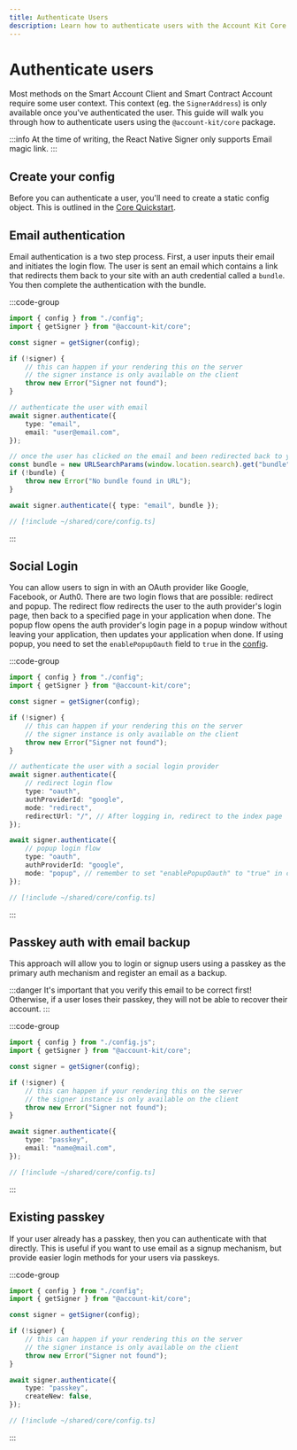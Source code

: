 ```yaml
---
title: Authenticate Users
description: Learn how to authenticate users with the Account Kit Core package
---
```


# Authenticate users

Most methods on the Smart Account Client and Smart Contract Account require some user context. This context (eg. the `SignerAddress`) is only available once you've authenticated the user. This guide will walk you through how to authenticate users using the `@account-kit/core` package.

:::info
At the time of writing, the React Native Signer only supports Email magic link.
:::

## Create your config

Before you can authenticate a user, you'll need to create a static config object. This is outlined in the [Core Quickstart](/core/quickstart).

## Email authentication

Email authentication is a two step process. First, a user inputs their email and initiates the login flow. The user is sent an email which contains a link that redirects them back to your site with an auth credential called a `bundle`. You then complete the authentication with the bundle.

:::code-group

```ts twoslash [example.ts]
import { config } from "./config";
import { getSigner } from "@account-kit/core";

const signer = getSigner(config);

if (!signer) {
	// this can happen if your rendering this on the server
	// the signer instance is only available on the client
	throw new Error("Signer not found");
}

// authenticate the user with email
await signer.authenticate({
	type: "email",
	email: "user@email.com",
});

// once the user has clicked on the email and been redirected back to your site
const bundle = new URLSearchParams(window.location.search).get("bundle");
if (!bundle) {
	throw new Error("No bundle found in URL");
}

await signer.authenticate({ type: "email", bundle });
```

```ts twoslash [config.ts] filename="config.ts"
// [!include ~/shared/core/config.ts]
```

:::

## Social Login

You can allow users to sign in with an OAuth provider like Google, Facebook, or Auth0. There are two login flows that are possible: redirect and popup. The redirect flow redirects the user to the auth provider's login page, then back to a specified page in your application when done. The popup flow opens the auth provider's login page in a popup window without leaving your application, then updates your application when done. If using popup, you need to set the `enablePopupOauth` field to `true` in the [config](/react/quickstart).

:::code-group

```ts twoslash [example.ts]
import { config } from "./config";
import { getSigner } from "@account-kit/core";

const signer = getSigner(config);

if (!signer) {
	// this can happen if your rendering this on the server
	// the signer instance is only available on the client
	throw new Error("Signer not found");
}

// authenticate the user with a social login provider
await signer.authenticate({
	// redirect login flow
	type: "oauth",
	authProviderId: "google",
	mode: "redirect",
	redirectUrl: "/", // After logging in, redirect to the index page
});

await signer.authenticate({
	// popup login flow
	type: "oauth",
	authProviderId: "google",
	mode: "popup", // remember to set "enablePopupOauth" to "true" in config.ts to enable
});
```

```ts twoslash [config.ts] filename="config.ts"
// [!include ~/shared/core/config.ts]
```

:::

## Passkey auth with email backup

This approach will allow you to login or signup users using a passkey as the primary auth mechanism and register an email as a backup.

:::danger
It's important that you verify this email to be correct first! Otherwise, if a user loses their passkey, they will not be able to recover their account.
:::

:::code-group

```ts twoslash [example.ts]
import { config } from "./config.js";
import { getSigner } from "@account-kit/core";

const signer = getSigner(config);

if (!signer) {
	// this can happen if your rendering this on the server
	// the signer instance is only available on the client
	throw new Error("Signer not found");
}

await signer.authenticate({
	type: "passkey",
	email: "name@mail.com",
});
```

```ts twoslash [config.ts] filename="config.ts"
// [!include ~/shared/core/config.ts]
```

:::

## Existing passkey

If your user already has a passkey, then you can authenticate with that directly. This is useful if you want to use email as a signup mechanism, but provide easier login methods for your users via passkeys.

:::code-group

```ts twoslash [example.ts]
import { config } from "./config";
import { getSigner } from "@account-kit/core";

const signer = getSigner(config);

if (!signer) {
	// this can happen if your rendering this on the server
	// the signer instance is only available on the client
	throw new Error("Signer not found");
}

await signer.authenticate({
	type: "passkey",
	createNew: false,
});
```

```ts twoslash [client.ts] filename="client.ts"
// [!include ~/shared/core/config.ts]
```

:::
